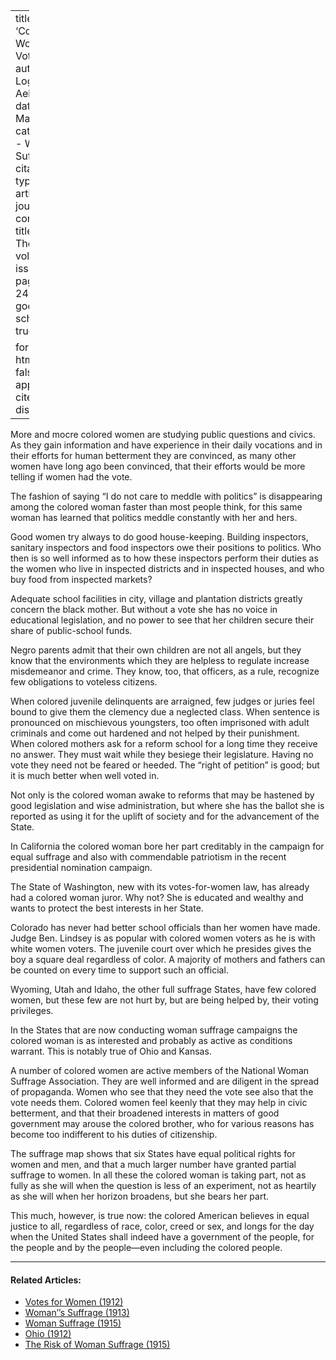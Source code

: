 
---
title: 'Colored Women as Voters'
author: Logan, Aella Hunt
date: Mar. 1912
categories: 
  - Woman Suffrage
citation: 
  type: article-journal
  container-title: The Crisis
  volume: 4
  issue: 5
  page: 242-243
google-scholar: true

format:
  html:
    toc: false
    appendix-cite-as: display
---


More and mocre colored women are studying public questions and civics. As they gain information and have experience in their daily vocations and in their efforts for human betterment they are convinced, as many other women have long ago been convinced, that their efforts would be more telling if women had the vote.

The fashion of saying "I do not care to meddle with politics" is disappearing among the colored woman faster than most people think, for this same woman has learned that politics meddle constantly with her and hers.

Good women try always to do good house-keeping. Building inspectors, sanitary inspectors and food inspectors owe their positions to politics. Who then is so well informed as to how these inspectors perform their duties as the women who live in inspected districts and in inspected houses, and who buy food from inspected markets?

Adequate school facilities in city, village and plantation districts greatly concern the black mother. But without a vote she has no voice in educational legislation, and no power to see that her children secure their share of public-school funds.

Negro parents admit that their own children are not all angels, but they know that the environments which they are helpless to regulate increase misdemeanor and crime. They know, too, that officers, as a rule, recognize few obligations to voteless citizens.

When colored juvenile delinquents are arraigned, few judges or juries feel bound to give them the clemency due a neglected class. When sentence is pronounced on mischievous youngsters, too often imprisoned with adult criminals and come out hardened and not helped by their punishment. When colored mothers ask for a reform school for a long time they receive no answer. They must wait while they besiege their legislature. Having no vote they need not be feared or heeded. The "right of petition" is good; but it is much better when well voted in.

Not only is the colored woman awake to reforms that may be hastened by good legislation and wise administration, but where she has the ballot she is reported as using it for the uplift of society and for the advancement of the State.

In California the colored woman bore her part creditably in the campaign for equal suffrage and also with commendable patriotism in the recent presidential nomination campaign.

The State of Washington, new with its votes-for-women law, has already had a colored woman juror. Why not? She is educated and wealthy and wants to protect the best interests in her State.

Colorado has never had better school officials than her women have made. Judge Ben. Lindsey is as popular with colored women voters as he is with white women voters. The juvenile court over which he presides gives the boy a square deal regardless of color. A majority of mothers and fathers can be counted on every time to support such an official.

Wyoming, Utah and Idaho, the other full suffrage States, have few colored women, but these few are not hurt by, but are being helped by, their voting privileges.

In the States that are now conducting woman suffrage campaigns the colored woman is as interested and probably as active as conditions warrant. This is notably true of Ohio and Kansas.

A number of colored women are active members of the National Woman Suffrage Association. They are well informed and are diligent in the spread of propaganda. Women who see that they need the vote see also that the vote needs them. Colored women feel keenly that they may help in civic betterment, and that their broadened interests in matters of good government may arouse the colored brother, who for various reasons has become too indifferent to his duties of citizenship.

The suffrage map shows that six States have equal political rights for women and men, and that a much larger number have granted partial suffrage to women. In all these the colored woman is taking part, not as fully as she will when the question is less of an experiment, not as heartily as she will when her horizon broadens, but she bears her part.

This much, however, is true now: the colored American believes in equal justice to all, regardless of race, color, creed or sex, and longs for the day when the United States shall indeed have a government of the people, for the people and by the people---even including the colored people. 

<!-- Similar articles start here -->

<hr>
#### Related Articles:

* [Votes for Women (1912)](/Volumes/04/05/votes_for_women.html)
* [Woman''s Suffrage (1913)](/Volumes/06/01/womans_suffrage.html)
* [Woman Suffrage (1915)](/Volumes/09/06/womansuffrage.html)
* [Ohio (1912)](/Volumes/04/04/ohio.html)
* [The Risk of Woman Suffrage (1915)](/Volumes/11/01/risk_of_woman_suffrage.html)

<!-- Similar articles end here -->
